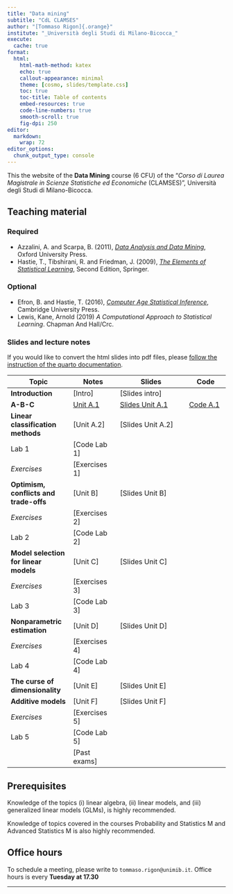 ```yaml
---
title: "Data mining"
subtitle: "CdL CLAMSES"
author: "[Tommaso Rigon]{.orange}"
institute: "_Università degli Studi di Milano-Bicocca_"
execute:
  cache: true
format:
  html:
    html-math-method: katex
    echo: true
    callout-appearance: minimal
    theme: [cosmo, slides/template.css]
    toc: true
    toc-title: Table of contents
    embed-resources: true
    code-line-numbers: true
    smooth-scroll: true
    fig-dpi: 250
editor: 
  markdown: 
    wrap: 72
editor_options: 
  chunk_output_type: console
---
```


This the website of the **Data Mining** course (6 CFU) of the "*Corso di
Laurea Magistrale in Scienze Statistiche ed Economiche* (CLAMSES)",
Università degli Studi di Milano-Bicocca.

## Teaching material

### Required

-   Azzalini, A. and Scarpa, B. (2011), [*Data Analysis and Data
    Mining*](http://azzalini.stat.unipd.it/Book-DM/), Oxford University
    Press.
-   Hastie, T., Tibshirani, R. and Friedman, J. (2009), [*The Elements
    of Statistical Learning*](https://hastie.su.domains/ElemStatLearn/),
    Second Edition, Springer.

### Optional

-   Efron, B. and Hastie, T. (2016), [*Computer Age Statistical
    Inference*](https://hastie.su.domains/CASI/), Cambridge University
    Press.
-   Lewis, Kane, Arnold (2019) *A Computational Approach to Statistical
    Learning*. Chapman And Hall/Crc.

### Slides and lecture notes

If you would like to convert the html slides into pdf files, please
[follow the instruction of the quarto
documentation](https://quarto.org/docs/presentations/revealjs/presenting.html#print-to-pdf).

| Topic                                  | Notes                         | Slides                                      | Code                     |
|----------------------------------------|-------------------------------|---------------------------------------------|--------------------------|
| **Introduction**                       | \[Intro\]                     | \[Slides intro\]                            |                          |
| **A-B-C**                              | [Unit A.1](slides/un_A1.html) | [Slides Unit A.1](slides/un_A1_slides.html) | [Code A.1](code/un_A1.R) |
| **Linear classification methods**      | \[Unit A.2\]                  | \[Slides Unit A.2\]                         |                          |
| Lab 1                                  | \[Code Lab 1\]                |                                             |                          |
| *Exercises*                            | \[Exercises 1\]               |                                             |                          |
| **Optimism, conflicts and trade-offs** | \[Unit B\]                    | \[Slides Unit B\]                           |                          |
| *Exercises*                            | \[Exercises 2\]               |                                             |                          |
| Lab 2                                  | \[Code Lab 2\]                |                                             |                          |
| **Model selection for linear models**  | \[Unit C\]                    | \[Slides Unit C\]                           |                          |
| *Exercises*                            | \[Exercises 3\]               |                                             |                          |
| Lab 3                                  | \[Code Lab 3\]                |                                             |                          |
| **Nonparametric estimation**           | \[Unit D\]                    | \[Slides Unit D\]                           |                          |
| *Exercises*                            | \[Exercises 4\]               |                                             |                          |
| Lab 4                                  | \[Code Lab 4\]                |                                             |                          |
| **The curse of dimensionality**        | \[Unit E\]                    | \[Slides Unit E\]                           |                          |
| **Additive models**                    | \[Unit F\]                    | \[Slides Unit F\]                           |                          |
| *Exercises*                            | \[Exercises 5\]               |                                             |                          |
| Lab 5                                  | \[Code Lab 5\]                |                                             |                          |
|                                        | \[Past exams\]                |                                             |                          |

## Prerequisites

Knowledge of the topics (i) linear algebra, (ii) linear models, and
(iii) generalized linear models (GLMs), is highly recommended.

Knowledge of topics covered in the courses Probability and Statistics M
and Advanced Statistics M is also highly recommended.

## Office hours

To schedule a meeting, please write to `tommaso.rigon@unimib.it`. Office
hours is every **Tuesday at 17.30**

------------------------------------------------------------------------

